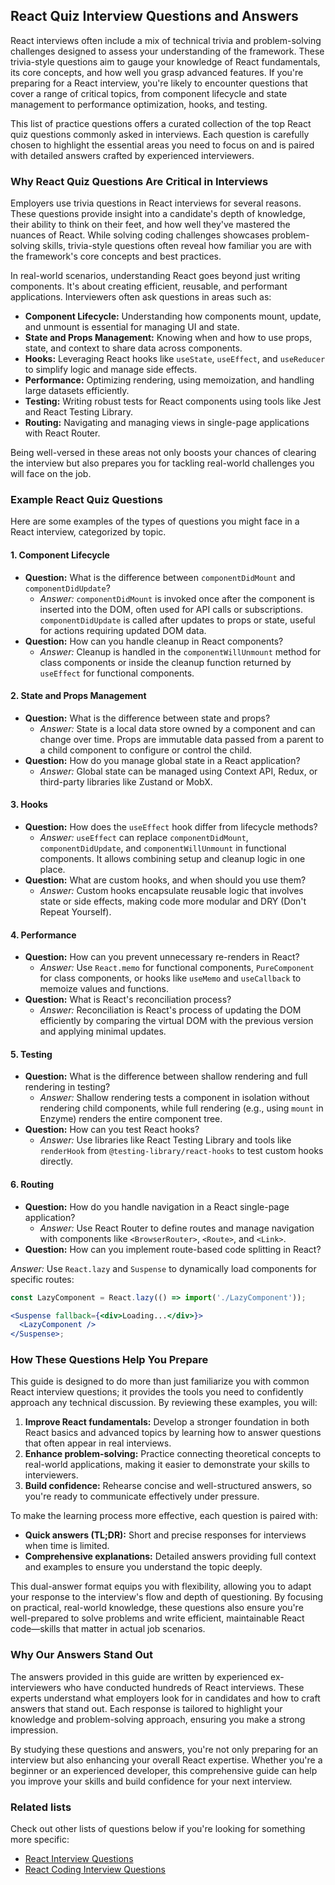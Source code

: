 ## React Quiz Interview Questions and Answers

React interviews often include a mix of technical trivia and problem-solving challenges designed to assess your understanding of the framework. These trivia-style questions aim to gauge your knowledge of React fundamentals, its core concepts, and how well you grasp advanced features. If you're preparing for a React interview, you're likely to encounter questions that cover a range of critical topics, from component lifecycle and state management to performance optimization, hooks, and testing.

This list of practice questions offers a curated collection of the top React quiz questions commonly asked in interviews. Each question is carefully chosen to highlight the essential areas you need to focus on and is paired with detailed answers crafted by experienced interviewers.

### Why React Quiz Questions Are Critical in Interviews

Employers use trivia questions in React interviews for several reasons. These questions provide insight into a candidate's depth of knowledge, their ability to think on their feet, and how well they've mastered the nuances of React. While solving coding challenges showcases problem-solving skills, trivia-style questions often reveal how familiar you are with the framework's core concepts and best practices.

In real-world scenarios, understanding React goes beyond just writing components. It's about creating efficient, reusable, and performant applications. Interviewers often ask questions in areas such as:

- **Component Lifecycle:** Understanding how components mount, update, and unmount is essential for managing UI and state.
- **State and Props Management:** Knowing when and how to use props, state, and context to share data across components.
- **Hooks:** Leveraging React hooks like `useState`, `useEffect`, and `useReducer` to simplify logic and manage side effects.
- **Performance:** Optimizing rendering, using memoization, and handling large datasets efficiently.
- **Testing:** Writing robust tests for React components using tools like Jest and React Testing Library.
- **Routing:** Navigating and managing views in single-page applications with React Router.

Being well-versed in these areas not only boosts your chances of clearing the interview but also prepares you for tackling real-world challenges you will face on the job.

### Example React Quiz Questions

Here are some examples of the types of questions you might face in a React interview, categorized by topic.

#### **1. Component Lifecycle**

- **Question:** What is the difference between `componentDidMount` and `componentDidUpdate`?
  - _Answer:_ `componentDidMount` is invoked once after the component is inserted into the DOM, often used for API calls or subscriptions. `componentDidUpdate` is called after updates to props or state, useful for actions requiring updated DOM data.
- **Question:** How can you handle cleanup in React components?
  - _Answer:_ Cleanup is handled in the `componentWillUnmount` method for class components or inside the cleanup function returned by `useEffect` for functional components.

#### **2. State and Props Management**

- **Question:** What is the difference between state and props?
  - _Answer:_ State is a local data store owned by a component and can change over time. Props are immutable data passed from a parent to a child component to configure or control the child.
- **Question:** How do you manage global state in a React application?
  - _Answer:_ Global state can be managed using Context API, Redux, or third-party libraries like Zustand or MobX.

#### **3. Hooks**

- **Question:** How does the `useEffect` hook differ from lifecycle methods?
  - _Answer:_ `useEffect` can replace `componentDidMount`, `componentDidUpdate`, and `componentWillUnmount` in functional components. It allows combining setup and cleanup logic in one place.
- **Question:** What are custom hooks, and when should you use them?
  - _Answer:_ Custom hooks encapsulate reusable logic that involves state or side effects, making code more modular and DRY (Don't Repeat Yourself).

#### **4. Performance**

- **Question:** How can you prevent unnecessary re-renders in React?
  - _Answer:_ Use `React.memo` for functional components, `PureComponent` for class components, or hooks like `useMemo` and `useCallback` to memoize values and functions.
- **Question:** What is React's reconciliation process?
  - _Answer:_ Reconciliation is React's process of updating the DOM efficiently by comparing the virtual DOM with the previous version and applying minimal updates.

#### **5. Testing**

- **Question:** What is the difference between shallow rendering and full rendering in testing?
  - _Answer:_ Shallow rendering tests a component in isolation without rendering child components, while full rendering (e.g., using `mount` in Enzyme) renders the entire component tree.
- **Question:** How can you test React hooks?
  - _Answer:_ Use libraries like React Testing Library and tools like `renderHook` from `@testing-library/react-hooks` to test custom hooks directly.

#### **6. Routing**

- **Question:** How do you handle navigation in a React single-page application?
  - _Answer:_ Use React Router to define routes and manage navigation with components like `<BrowserRouter>`, `<Route>`, and `<Link>`.
- **Question:** How can you implement route-based code splitting in React?

_Answer:_ Use `React.lazy` and `Suspense` to dynamically load components for specific routes:

```jsx
const LazyComponent = React.lazy(() => import('./LazyComponent'));

<Suspense fallback={<div>Loading...</div>}>
  <LazyComponent />
</Suspense>;
```

### How These Questions Help You Prepare

This guide is designed to do more than just familiarize you with common React interview questions; it provides the tools you need to confidently approach any technical discussion. By reviewing these examples, you will:

1. **Improve React fundamentals:** Develop a stronger foundation in both React basics and advanced topics by learning how to answer questions that often appear in real interviews.
2. **Enhance problem-solving:** Practice connecting theoretical concepts to real-world applications, making it easier to demonstrate your skills to interviewers.
3. **Build confidence:** Rehearse concise and well-structured answers, so you're ready to communicate effectively under pressure.

To make the learning process more effective, each question is paired with:

- **Quick answers (TL;DR):** Short and precise responses for interviews when time is limited.
- **Comprehensive explanations:** Detailed answers providing full context and examples to ensure you understand the topic deeply.

This dual-answer format equips you with flexibility, allowing you to adapt your response to the interview's flow and depth of questioning. By focusing on practical, real-world knowledge, these questions also ensure you're well-prepared to solve problems and write efficient, maintainable React code—skills that matter in actual job scenarios.

### Why Our Answers Stand Out

The answers provided in this guide are written by experienced ex-interviewers who have conducted hundreds of React interviews. These experts understand what employers look for in candidates and how to craft answers that stand out. Each response is tailored to highlight your knowledge and problem-solving approach, ensuring you make a strong impression.

By studying these questions and answers, you're not only preparing for an interview but also enhancing your overall React expertise. Whether you're a beginner or an experienced developer, this comprehensive guide can help you improve your skills and build confidence for your next interview.

### Related lists

Check out other lists of questions below if you're looking for something more specific:

- [React Interview Questions](/questions/react-interview-questions)
- [React Coding Interview Questions](/questions/react-coding-interview-questions)

